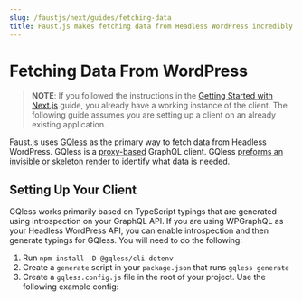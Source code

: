 ```yaml
---
slug: /faustjs/next/guides/fetching-data
title: Faust.js makes fetching data from Headless WordPress incredibly easy with GQless.
---
```


# Fetching Data From WordPress

> **NOTE**: If you followed the instructions in the [Getting Started with Next.js](../getting-started.mdx) guide, you already have a working instance of the client. The following guide assumes you are setting up a client on an already existing application.

Faust.js uses [GQless](https://gqless.com/react/fetching-data) as the primary way to fetch data from Headless WordPress. GQless is a [proxy-based](https://developer.mozilla.org/en-US/docs/Web/JavaScript/Reference/Global_Objects/Proxy) GraphQL client. GQless [preforms an invisible or skeleton render](https://gqless.com/intro/how-it-works) to identify what data is needed.

## Setting Up Your Client

GQless works primarily based on TypeScript typings that are generated using introspection on your GraphQL API. If you are using WPGraphQL as your Headless WordPress API, you can enable introspection and then generate typings for GQless. You will need to do the following:

1. Run `npm install -D @gqless/cli dotenv`
1. Create a `generate` script in your `package.json` that runs `gqless generate`
1. Create a `gqless.config.js` file in the root of your project. Use the following example config:
